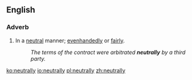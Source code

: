 ==English==

===Adverb===
{{en-adv}}

# In a [[neutral]] manner; [[evenhandedly]] or [[fairly]].
#: ''The terms of the contract were arbitrated '''neutrally''' by a third party.''

[[ko:neutrally]]
[[io:neutrally]]
[[pl:neutrally]]
[[zh:neutrally]]
